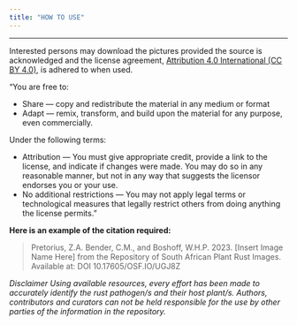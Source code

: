 ```yaml
---
title: "HOW TO USE"
---
```


---

Interested persons may download the pictures provided the source is acknowledged and the license agreement, [Attribution 4.0 International (CC BY 4.0)](https://creativecommons.org/licenses/by/4.0/), is adhered to when used.  

“You are free to:

- Share — copy and redistribute the material in any medium or format
- Adapt — remix, transform, and build upon the material for any purpose, even commercially.

Under the following terms:

- Attribution — You must give appropriate credit, provide a link to the license, and indicate if changes were made. You may do so in any reasonable manner, but not in any way that suggests the licensor endorses you or your use.
- No additional restrictions — You may not apply legal terms or technological measures that legally restrict others from doing anything the license permits.”

**Here is an example of the citation required:**

>Pretorius, Z.A. Bender, C.M., and Boshoff, W.H.P. 2023. [Insert Image Name Here] from the Repository of South African Plant Rust Images. Available at: DOI 10.17605/OSF.IO/UGJ8Z


_Disclaimer Using available resources, every effort has been made to accurately identify the rust pathogen/s and their host plant/s. Authors, contributors and curators can not be held responsible for the use by other parties of the information in the repository._

